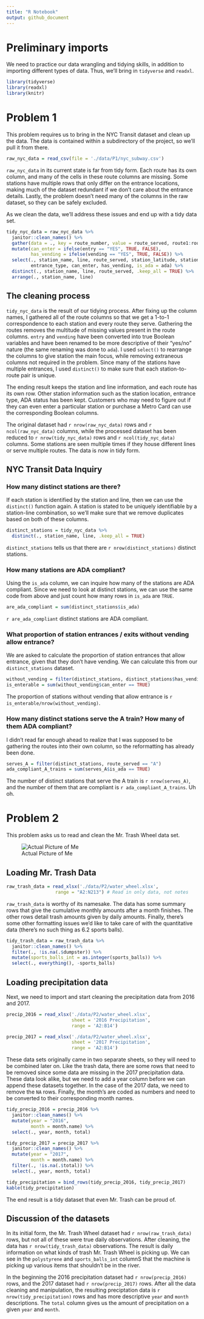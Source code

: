 ```yaml
---
title: "R Notebook"
output: github_document
---
```


# Preliminary imports

We need to practice our data wrangling and tidying skills, in addition to importing different types of data. Thus, we'll bring in `tidyverse` and `readxl`.

```r
library(tidyverse)
library(readxl)
library(knitr)
```

# Problem 1

This problem requires us to bring in the NYC Transit dataset and clean up the data. The data is contained within a subdirectory of the project, so we'll pull it from there.

```r
raw_nyc_data = read_csv(file = './data/P1/nyc_subway.csv')
```

`raw_nyc_data` in its current state is far from tidy form. Each route has its own column, and many of the cells in these route columns are missing. Some stations have multiple rows that only differ on the entrance locations, making much of the dataset redundant if we don't care about the entrance details. Lastly, the problem doesn't need many of the columns in the raw dataset, so they can be safely excluded.

As we clean the data, we'll address these issues and end up with a tidy data set.

```r
tidy_nyc_data = raw_nyc_data %>% 
  janitor::clean_names() %>% 
  gather(data = ., key = route_number, value = route_served, route1:route11, na.rm = TRUE) %>% 
  mutate(can_enter = ifelse(entry == "YES", TRUE, FALSE),
         has_vending = ifelse(vending == "YES", TRUE, FALSE)) %>% 
  select(., station_name, line, route_served, station_latitude, station_longitude, 
         entrance_type, can_enter, has_vending, is_ada = ada) %>% 
  distinct(., station_name, line, route_served, .keep_all = TRUE) %>%
  arrange(., station_name, line) 
```

## The cleaning process

`tidy_nyc_data` is the result of our tidying process. After fixing up the column names, I gathered all of the route columns so that we get a 1-to-1 correspondence to each station and every route they serve. Gathering the routes removes the multitude of missing values present in the route columns. `entry` and `vending` have been converted into true Boolean variables and have been renamed to be more descriptive of their "yes/no" nature (the same renaming was done to `ada`). I used `select()` to rearrange the columns to give station the main focus, while removing extraneous columns not required in the problem. Since many of the stations have multiple entrances, I used `distinct()` to make sure that each station-to-route pair is unique.

The ending result keeps the station and line information, and each route has its own row. Other station information such as the station location, entrance type, ADA status has been kept. Customers who may need to figure out if they can even enter a particular station or purchase a Metro Card can use the corresponding Boolean columns.

The original dataset had `r nrow(raw_nyc_data)` rows and `r ncol(raw_nyc_data)` columns, while the processed dataset has been reduced to `r nrow(tidy_nyc_data)` rows and `r ncol(tidy_nyc_data)` columns. Some stations are seen multiple times if they house different lines or serve multiple routes. The data is now in tidy form.

## NYC Transit Data Inquiry

### How many distinct stations are there?

If each station is identified by the station and line, then we can use the `distinct()` function again. A station is stated to be uniquely identifiable by a station-line combination, so we'll make sure that we remove duplicates based on both of these columns.

```r
distinct_stations = tidy_nyc_data %>% 
  distinct(., station_name, line, .keep_all = TRUE)
```

`distinct_stations` tells us that there are `r nrow(distinct_stations)` distinct stations.

### How many stations are ADA compliant?

Using the `is_ada` column, we can inquire how many of the stations are ADA compliant. Since we need to look at distinct stations, we can use the same code from above and just count how many rows in `is_ada` are `TRUE`.

```r
are_ada_compliant = sum(distinct_stations$is_ada)
```

`r are_ada_compliant` distinct stations are ADA compliant.

### What proportion of station entrances / exits without vending allow entrance?

We are asked to calculate the proportion of station entrances that allow entrance, given that they don't have vending. We can calculate this from our `distinct_stations` dataset.

```r
without_vending = filter(distinct_stations, distinct_stations$has_vending == FALSE)
is_enterable = sum(without_vending$can_enter == TRUE)
```

The proportion of stations without vending that allow entrance is `r is_enterable/nrow(without_vending)`.

### How many distinct stations serve the A train? How many of them ADA compliant?

I didn't read far enough ahead to realize that I was supposed to be gathering the routes into their own column, so the reformatting has already been done.

```r
serves_A = filter(distinct_stations, route_served == "A")
ada_compliant_A_trains = sum(serves_A$is_ada == TRUE)
```

The number of distinct stations that serve the A train is `r nrow(serves_A)`, and the number of them that are compliant is `r ada_compliant_A_trains`. Uh oh.

# Problem 2 

This problem asks us to read and clean the Mr. Trash Wheel data set.

![Actual Picture of Me](./me_but_im_mr_trash.jpg)

## Loading Mr. Trash Data

```r
raw_trash_data = read_xlsx('./data/P2/water_wheel.xlsx',
                  range = "A2:N213") # Read in only data, not notes
```

`raw_trash_data` is worthy of its namesake. The data has some summary rows that give the cumulative monthly amounts after a month finishes. The other rows detail trash amounts given by daily amounts. Finally, there's some other formatting issues we'd like to take care of with the quantitative data (there's no such thing as 6.2 sports balls).


```r
tidy_trash_data = raw_trash_data %>% 
  janitor::clean_names() %>% 
  filter(., !is.na(.$dumpster)) %>% 
  mutate(sports_balls_int = as.integer(sports_balls)) %>% 
  select(., everything(), -sports_balls)
```

## Loading precipitation data

Next, we need to import and start cleaning the precipitation data from 2016 and 2017. 

```r
precip_2016 = read_xlsx('./data/P2/water_wheel.xlsx',
                        sheet = '2016 Precipitation',
                        range = 'A2:B14')

precip_2017 = read_xlsx('./data/P2/water_wheel.xlsx',
                        sheet = '2017 Precipitation',
                        range = 'A2:B14')
```

These data sets originally came in two separate sheets, so they will need to be combined later on. Like the trash data, there are some rows that need to be removed since some data are missing in the 2017 precipitation data. These data look alike, but we need to add a year column before we can append these datasets together. In the case of the 2017 data, we need to remove the `NA` rows. Finally, the month's are coded as numbers and need to be converted to their corresponding month names.

```r
tidy_precip_2016 = precip_2016 %>% 
  janitor::clean_names() %>% 
  mutate(year = "2016",
         month = month.name) %>% 
  select(., year, month, total)

tidy_precip_2017 = precip_2017 %>% 
  janitor::clean_names() %>% 
  mutate(year = "2017",
         month = month.name) %>% 
  filter(., !is.na(.$total)) %>% 
  select(., year, month, total)

tidy_precipitation = bind_rows(tidy_precip_2016, tidy_precip_2017)
kable(tidy_precipitation)
```

The end result is a tidy dataset that even Mr. Trash can be proud of.

## Discussion of the datasets

In its initial form, the Mr. Trash Wheel dataset had `r nrow(raw_trash_data)` rows, but not all of these were true daily observations. After cleaning, the data has `r nrow(tidy_trash_data)` observations. The result is daily information on what kinds of trash Mr. Trash Wheel is picking up. We can see in the `polystyrene` and `sports_balls_int` columnS that the machine is picking up various items that shouldn't be in the river.

In the beginning the 2016 precipitation dataset had `r nrow(precip_2016)` rows, and the 2017 dataset had `r nrow(precip_2017)` rows. After all the data cleaning and manipulation, the resulting preciptation data is `r nrow(tidy_precipitation)` rows and has more descriptive `year` and `month` descriptions. The `total` column gives us the amount of precipitation on a given `year` and `month`.

